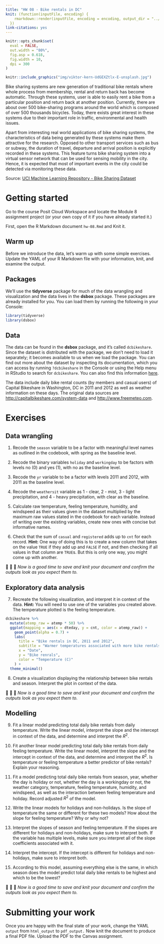 ```yaml
---
title: "HW 08 - Bike rentals in DC"
knit: (function(inputFile, encoding) {
    rmarkdown::render(inputFile, encoding = encoding, output_dir = "../docs/hws/")
  })
link-citations: yes
---
```


```r
knitr::opts_chunk$set(
  eval = FALSE,
  out.width = "80%",
  fig.asp = 0.618,
  fig.width = 10,
  dpi = 300
)
```

```r
knitr::include_graphics("img/viktor-kern-UdGEXZtlx-E-unsplash.jpg")
```

Bike sharing systems are new generation of traditional bike rentals where whole process from membership, rental and return back has become automatic.
Through these systems, user is able to easily rent a bike from a particular position and return back at another position.
Currently, there are about over 500 bike-sharing programs around the world which is composed of over 500 thousands bicycles.
Today, there exists great interest in these systems due to their important role in traffic, environmental and health issues.

Apart from interesting real world applications of bike sharing systems, the characteristics of data being generated by these systems make them attractive for the research.
Opposed to other transport services such as bus or subway, the duration of travel, departure and arrival position is explicitly recorded in these systems.
This feature turns bike sharing system into a virtual sensor network that can be used for sensing mobility in the city.
Hence, it is expected that most of important events in the city could be detected via monitoring these data.

Source: [UCI Machine Learning Repository - Bike Sharing Dataset](http://archive.ics.uci.edu/ml/datasets/Bike+Sharing+Dataset)

# Getting started

Go to the course Posit Cloud Workspace and locate the Module 8 assignment project (or your own copy of it if you have already started it.)

First, open the R Markdown document `hw-08.Rmd` and Knit it.

## Warm up

Before we introduce the data, let's warm up with some simple exercises. Update the YAML of your R Markdown file with your information, knit, and examine the output.

## Packages

We'll use the **tidyverse** package for much of the data wrangling and visualization and the data lives in the **dsbox** package.
These packages are already installed for you.
You can load them by running the following in your Console:

```r
library(tidyverse)
library(dsbox)
```

## Data

The data can be found in the **dsbox** package, and it's called `dcbikeshare`.
Since the dataset is distributed with the package, we don't need to load it separately; it becomes available to us when we load the package.
You can find out more about the dataset by inspecting its documentation, which you can access by running `?dcbikeshare` in the Console or using the Help menu in RStudio to search for `dcbikeshare`.
You can also find this information [here](https://rstudio-education.github.io/dsbox/reference/dcbikeshare.html).

The data include daily bike rental counts (by members and casual users) of Capital Bikeshare in Washington, DC in 2011 and 2012 as well as weather information on these days.
The original data sources are <http://capitalbikeshare.com/system-data> and <http://www.freemeteo.com>.

# Exercises

## Data wrangling

1.  Recode the `season` variable to be a factor with meaningful level names as outlined in the codebook, with spring as the baseline level.

2.  Recode the binary variables `holiday` and `workingday` to be factors with levels no (0) and yes (1), with no as the baseline level.

3.  Recode the `yr` variable to be a factor with levels 2011 and 2012, with 2011 as the baseline level.

4.  Recode the `weathersit` variable as 1 - clear, 2 - mist, 3 - light precipitation, and 4 - heavy precipitation, with clear as the baseline.

5.  Calculate raw temperature, feeling temperature, humidity, and windspeed as their values given in the dataset multiplied by the maximum raw values stated in the codebook for each variable.
    Instead of writing over the existing variables, create new ones with concise but informative names.

6.  Check that the sum of `casual` and `registered` adds up to `cnt` for each record.
    **Hint:** One way of doing this is to create a new column that takes on the value `TRUE` if they add up and `FALSE` if not, and then checking if all values in that column are `TRUE`s.
    But this is only one way, you might come up with another.

🧶 👀 💾   *Now is a good time to save and knit your document and confirm the outputs look as you expect them to.*

## Exploratory data analysis

7.  Recreate the following visualization, and interpret it in context of the data. **Hint:** You will need to use one of the variables you created above. The temperature plotted is the feeling temperature.

```r
dcbikeshare %>%
  mutate(atemp_raw = atemp * 50) %>%
  ggplot(mapping = aes(x = dteday, y = cnt, color = atemp_raw)) +
    geom_point(alpha = 0.7) +
    labs(
      title = "Bike rentals in DC, 2011 and 2012",
      subtitle = "Warmer temperatures associated with more bike rentals",
      x = "Date",
      y = "Bike renrals",
      color = "Temperature (C)"
    ) +
  theme_minimal()
```

8.  Create a visualization displaying the relationship between bike rentals and season. Interpret the plot in context of the data.

🧶 👀 💾   *Now is a good time to save and knit your document and confirm the outputs look as you expect them to.*

## Modelling

9.  Fit a linear model predicting total daily bike rentals from daily temperature.
    Write the linear model, interpret the slope and the intercept in context of the data, and determine and interpret the $R^2$.

10. Fit another linear model predicting total daily bike rentals from daily feeling temperature.
    Write the linear model, interpret the slope and the intercept in context of the data, and determine and interpret the $R^2$.
    Is temperature or feeling temperature a better predictor of bike rentals?
    Explain your reasoning.

11. Fit a model predicting total daily bike rentals from season, year, whether the day is holiday or not, whether the day is a workingday or not, the weather category, temperature, feeling temperature, humidity, and windspeed, as well as the interaction between feeling temperature and holiday.
    Record adjusted $R^2$ of the model.

12. Write the linear models for holidays and non-holidays.
    Is the slope of temperature the same or different for these two models?
    How about the slope for feeling temperature?
    Why or why not?

13. Interpret the slopes of season and feeling temperature.
    If the slopes are different for holidays and non-holidays, make sure to interpret both.
    If the variable has multiple levels, make sure you interpret all of the slope coefficients associated with it.

14. Interpret the intercept.
    If the intercept is different for holidays and non-holidays, make sure to interpret both.

15. According to this model, assuming everything else is the same, in which season does the model predict total daily bike rentals to be highest and which to be the lowest?

🧶 👀 💾   *Now is a good time to save and knit your document and confirm the outputs look as you expect them to.*

# Submitting your work

Once you are happy with the final state of your work, change the YAML `output` from `html_output` to `pdf_output.` Now knit the document to produce a final PDF file. Upload the PDF to the Canvas assignment.  